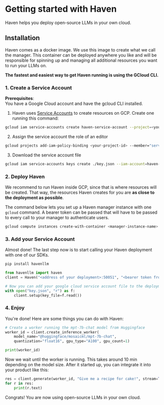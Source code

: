 # Getting started with Haven

Haven helps you deploy open-source LLMs in your own cloud.

## Installation

Haven comes as a docker image. We use this image to create what we call the manager. This container can be deployed anywhere you like and will be responsible for spinning up and managing all additional resources you want to run your LLMs on.

**The fastest and easiest way to get Haven running is using the GCloud CLI.**

### 1. Create a Service Account

**Prerequisites**:\
You have a Google Cloud account and have the gcloud CLI installed.

1. Haven uses [Service Accounts](https://cloud.google.com/iam/docs/service-account-overview) to create resources on GCP. Create one running this command:

```bash copy
gcloud iam service-accounts create haven-service-account --project=<your-project-id>
```

2. Assign the service account the role of an editor

```bash copy
gcloud projects add-iam-policy-binding <your-project-id> --member="serviceAccount:haven-service-account@<your-project-id>.iam.gserviceaccount.com" --role="roles/editor"
```

3. Download the service account file

```bash copy
gcloud iam service-accounts keys create ./key.json --iam-account=haven-service-account@<your-project-id>.iam.gserviceaccount.com
```

### 2. Deploy Haven

We recommend to run Haven inside GCP, since that is where resources will be created. That way, the resources Haven creates for you are **as close to the deployment as possible**.

The command below lets you set up a Haven manager instance with one `gcloud` command. A bearer token can be passed that will have to be passed to every call to your manager to authenticate users.

[//]: # "TODO: update registry path, add a machine type and add an auth token"

```bash copy
gcloud compute instances create-with-container <manager-instance-name> --container-image gcr.io/PROJECT_ID/IMAGE_NAME --machine-type MACHINE_TYPE --container-env BEARER_TOKEN=<your-bearer-token>
```

### 3. Add your Service Account

Almost done! The last step now is to start calling your Haven deployment with one of our SDKs.

```bash copy
pip install havenllm
```

```python copy
from havenllm import haven
client = Haven("<address of your deployment>:50051", "<bearer token from step 2>")

# Now you can add your google cloud service account file to the deployment
with open("key.json", "r") as f:
	client.setup(key_file=f.read())
```

### 4. Enjoy

You're done! Here are some things you can do with Haven:

```python filename="python" copy
# Create a worker running the mpt-7b-chat model from Huggingface
worker_id = client.create_inference_worker(
	model_name="@huggingface/mosaicml/mpt-7b-chat",
	quantization="float16", gpu_type="A100", gpu_count=1)

print(worker_id)
```

Now we wait until the worker is running. This takes around 10 min depending on the model size. After it started up, you can integrate it into your product like this:

```python filename="python" copy
res = client.generate(worker_id, "Give me a recipe for cake!", stream=True)
for r in res:
	print(r.text)
```

Congrats! You are now using open-source LLMs in your own cloud.
